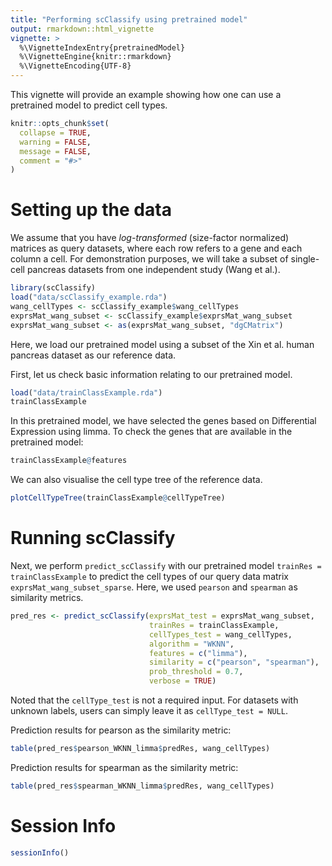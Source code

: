 ```yaml
---
title: "Performing scClassify using pretrained model"
output: rmarkdown::html_vignette
vignette: >
  %\VignetteIndexEntry{pretrainedModel}
  %\VignetteEngine{knitr::rmarkdown}
  %\VignetteEncoding{UTF-8}
---
```



This vignette will provide an example showing how one can use a pretrained model to predict cell types.

```r
knitr::opts_chunk$set(
  collapse = TRUE,
  warning = FALSE,
  message = FALSE,
  comment = "#>"
)
```



# Setting up the data

We assume that you have *log-transformed* (size-factor normalized) matrices as query datasets, where each row refers to a gene and each column a cell. For demonstration purposes, we will take a subset of single-cell pancreas datasets from one independent study (Wang et al.).


```r
library(scClassify)
load("data/scClassify_example.rda")
wang_cellTypes <- scClassify_example$wang_cellTypes
exprsMat_wang_subset <- scClassify_example$exprsMat_wang_subset
exprsMat_wang_subset <- as(exprsMat_wang_subset, "dgCMatrix")
```

Here, we load our pretrained model using a subset of the Xin et al. human pancreas dataset as our reference data.

First, let us check basic information relating to our pretrained model. 

```r
load("data/trainClassExample.rda")
trainClassExample
```

In this pretrained model, we have selected the genes based on Differential Expression using limma. To check the genes that are available in the pretrained model: 


```r
trainClassExample@features
```


We can also visualise the cell type tree of the reference data.

```r
plotCellTypeTree(trainClassExample@cellTypeTree)
```

# Running scClassify

Next, we perform `predict_scClassify` with our pretrained model `trainRes = trainClassExample` to predict the cell types of our query data matrix `exprsMat_wang_subset_sparse`. Here, we used `pearson` and `spearman` as similarity metrics.

```r
pred_res <- predict_scClassify(exprsMat_test = exprsMat_wang_subset,
                               trainRes = trainClassExample,
                               cellTypes_test = wang_cellTypes,
                               algorithm = "WKNN",
                               features = c("limma"),
                               similarity = c("pearson", "spearman"),
                               prob_threshold = 0.7,
                               verbose = TRUE)
```

Noted that the `cellType_test` is not a required input. For datasets with unknown labels, users can simply leave it as `cellType_test = NULL`.



Prediction results for pearson as the similarity metric:


```r
table(pred_res$pearson_WKNN_limma$predRes, wang_cellTypes)
```

Prediction results for spearman as the similarity metric:

```r
table(pred_res$spearman_WKNN_limma$predRes, wang_cellTypes)
```



# Session Info

```r
sessionInfo()
```
